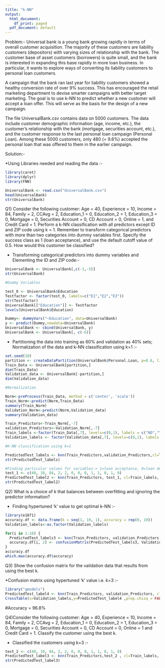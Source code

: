 ---
title: "k-NN"
output:
  html_document:
    df_print: paged
  pdf_document: default
---

Problem:-
Universal bank is a young bank growing rapidly in terms of overall customer acquisition. The majority of these customers are liability customers (depositors) with varying sizes of relationship with the bank. The customer base of asset customers (borrowers) is quite small, and the bank is interested in expanding this base  rapidly in more loan business. In particular, it wants to explore ways of converting its liability customers to personal loan customers.

A campaign that the bank ran last year for liability customers showed a healthy conversion rate of over 9% success. This has encouraged the retail marketing department to devise smarter campaigns with better target marketing. The goal is to use k-NN to predict whether a new customer will accept a loan offer. This will serve as the basis for the design of a new campaign.

The file UniversalBank.csv contains data on 5000 customers. The data include customer demographic information (age, income, etc.), the customer’s relationship with the bank (mortgage, securities account, etc.), and the customer response to the last personal loan campaign (Personal Loan). Among these 5000 customers, only 480 (= 9.6%) accepted the personal loan that was offered to them in the earlier campaign.

Solution:-

*Using Libraries needed and reading the data :-

```{r}

library(caret)
library(dplyr)
library(FNN)

UniversalBank <- read.csv("UniversalBank.csv")
head(UniversalBank)
str(UniversalBank)

```

Q1) Consider the following customer:
Age = 40, Experience = 10, Income = 84, Family = 2, CCAvg = 2, Education_1 = 0, Education_2 = 1, Education_3 = 0, Mortgage = 0, Securities Account = 0, CD Account = 0, Online = 1, and Credit Card = 1. Perform a k-NN classification with all predictors except ID and ZIP code using k = 1. Remember to transform categorical predictors with more than two categories into dummy variables first. Specify the success class as 1 (loan acceptance), and use the default cutoff value of 0.5. How would this customer be classified?

* Transforming categorical predictors into dummy variables and Elementing the ID and ZIP code:-

```{r}

UniversalBank <- UniversalBank[,c(-1,-5)]
str(UniversalBank)

#Dummy Variables

test_0 <- UniversalBank$Education
Testfactor <- factor(test_0, labels=c("E1","E2","E3"))
str(Testfactor)
UniversalBank[["Education"]] <- Testfactor
levels(UniversalBank$Education)

Dummy<- dummyVars("~Education", data=UniversalBank)
y <- predict(Dummy,newdata=UniversalBank)
UniversalBank <- cbind(UniversalBank, y)
UniversalBank <- UniversalBank[, c(-6)]

```

* Partitioning the data into training as 60% and validation as 40% sets; Normalization of the data and k-NN classification using k=1 :-

```{r}

set.seed(10)
partition <- createDataPartition(UniversalBank$Personal.Loan, p=0.6, list=FALSE)
Train_Data <- UniversalBank[partition,]
dim(Train_Data)
Validation_data <- UniversalBank[-partition,]
dim(Validation_data)

#Normalization

Norm<-preProcess(Train_Data, method = c('center', 'scale'))
Train_Norm<-predict(Norm,Train_Data)
summary(Train_Norm)
Validation_Norm<-predict(Norm,Validation_data)
summary(Validation_data)

Train_Predictors<-Train_Norm[,-7]
validation_Predictors<-Validation_Norm[,-7]
Train_labels <-factor(Train_Data[,7], levels=c(0,1), labels = c("NO","YES"))
Validation_labels <- factor(Validation_data[,7], levels=c(0,1), labels = c("NO","YES"))

#K-NN classification using k=1

PredictedTest_labels <- knn(Train_Predictors,validation_Predictors,cl=Train_labels,k=1,prob = TRUE)
str(PredictedTest_labels)

#Finding particular values for variables-> 1=loan acceptance, 0=loan denial
test_1 <- c(40, 10, 84, 2, 2, 0, 0, 0, 1, 1, 0, 1, 0)
PredictedTest_label2 <- knn(Train_Predictors, test_1, cl=Train_labels, k=1, prob = TRUE)
str(PredictedTest_label2)

```

Q2) What is a choice of k that balances between overfitting and ignoring the predictor information?

* Finding hypertuned 'k' value to get optimal k-NN :-
```{r}

library(e1071)
accuracy.df <- data.frame(k = seq(1, 10, 1), accuracy = rep(0, 10))
Validation_labels<-as.factor(Validation_labels)

for(i in 1:10) {
  PredictedTest_labels3 <- knn(Train_Predictors, validation_Predictors, cl=Train_labels, k=i,prob = TRUE)
  accuracy.df[i, 2] <- confusionMatrix(PredictedTest_labels3, Validation_labels)$overall[1] 
}
accuracy.df
which.max(accuracy.df$accuracy)

```

Q3) Show the confusion matrix for the validation data that results from using the best k.

*Confusion matrix using hypertuned 'k' value i.e. k=3 :-

```{r}

library("gmodels")
PredictedTest_label4 <- knn(Train_Predictors, validation_Predictors, cl=Train_labels, k=3)
CrossTable(x=Validation_labels,y=PredictedTest_label4 ,prop.chisq = FALSE) 

```
#Accuracy = 96.8%

Q4)Consider the following customer: Age = 40, Experience = 10, Income = 84,
Family = 2, CCAvg = 2, Education_1 = 0, Education_2 = 1, Education_3 = 0,
Mortgage = 0, Securities Account = 0, CD Account = 0, Online = 1 and Credit
Card = 1. Classify the customer using the best k.


* Classified the customers using k=3 :- 
```{r}

test_2 <- c(40, 10, 84, 2, 2, 0, 0, 0, 1, 1, 0, 1, 0)
PredictedTest_label3 <- knn(Train_Predictors,test_2 , cl=Train_labels, k=3, prob = TRUE)
str(PredictedTest_label3)

```
